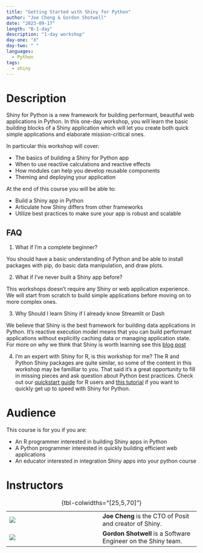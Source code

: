 ```yaml
---
title: "Getting Started with Shiny for Python"
author: "Joe Cheng & Gordon Shotwell"
date: "2023-09-17"
length: "B-1-day"
description: "1-day workshop"
day-one: "X"
day-two: " "
languages:
  - Python
tags:
  - shiny
---
```


# Description

Shiny for Python is a new framework for building performant, beautiful web applications in Python.
In this one-day workshop, you will learn the basic building blocks of a Shiny application which will let you create both quick simple applications and elaborate mission-critical ones.

In particular this workshop will cover:

-   The basics of building a Shiny for Python app
-   When to use reactive calculations and reactive effects
-   How modules can help you develop reusable components
-   Theming and deploying your application

At the end of this course you will be able to:

-   Build a Shiny app in Python
-   Articulate how Shiny differs from other frameworks
-   Utilize best practices to make sure your app is robust and scalable

## FAQ

1.  What if I'm a complete beginner?

You should have a basic understanding of Python and be able to install packages with pip, do basic data manipulation, and draw plots.

2.  What if I've never built a Shiny app before?

This workshops doesn't require any Shiny or web application experience.
We will start from scratch to build simple applications before moving on to more complex ones.

3.  Why Should I learn Shiny if I already know Streamlit or Dash

We believe that Shiny is the best framework for building data applications in Python.
It's reactive execution model means that you can build performant applications without explicitly caching data or managing application state.
For more on why we think that Shiny is worth learning see this [blog post](https://posit.co/blog/why-shiny-for-python/)

4.  I'm an expert with Shiny for R, is this workshop for me? The R and Python Shiny packages are quite similar, so some of the content in this workshop may be familliar to you. That said it's a great opportunity to fill in missing pieces and ask question about Python best practices. Check out our [quickstart guide](https://shiny.rstudio.com/py/docs/r-quickstart.html) for R users and [this tutorial](https://www.youtube.com/watch?v=pXidQWYY14w) if you want to quickly get up to speed with Shiny for Python.

# Audience

This course is for you if you are:

-   An R programmer interested in building Shiny apps in Python
-   A Python programmer interested in quickly building efficient web applications
-   An educator interested in integration Shiny apps into your python course

# Instructors

|                           |     |                                                               |
|------------------|------------------|-------------------------------------|
| ![](joe-cheng.jpg)        |     | **Joe Cheng** is the CTO of Posit and creator of Shiny.       |
| ![](gordon-shotwell.jpeg) |     | **Gordon Shotwell** is a Software Engineer on the Shiny team. |

: {tbl-colwidths="\[25,5,70\]"}
